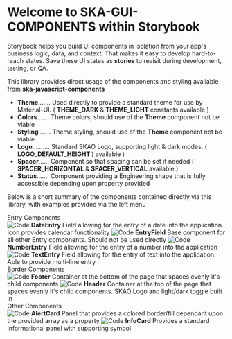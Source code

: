 
<Meta title="Example/Introduction" />

<style>{`
  .subheading {
    --mediumdark: '#999999';
    font-weight: 900;
    font-size: 13px;
    color: #999;
    letter-spacing: 6px;
    line-height: 24px;
    text-transform: uppercase;
    margin-bottom: 12px;
    margin-top: 40px;
  }

  .link-list {
    display: grid;
    grid-template-columns: 1fr;
    grid-template-rows: 1fr 1fr;
    row-gap: 10px;
  }

  @media (min-width: 620px) {
    .link-list {
      row-gap: 20px;
      column-gap: 20px;
      grid-template-columns: 1fr 1fr;
    }
  }

  @media all and (-ms-high-contrast:none) {
  .link-list {
      display: -ms-grid;
      -ms-grid-columns: 1fr 1fr;
      -ms-grid-rows: 1fr 1fr;
    }
  }

  .link-item {
    display: block;
    padding: 20px 30px 20px 15px;
    border: 1px solid #00000010;
    border-radius: 5px;
    transition: background 150ms ease-out, border 150ms ease-out, transform 150ms ease-out;
    color: #333333;
    display: flex;
    align-items: flex-start;
  }

  .link-item:hover {
    border-color: #1EA7FD50;
    transform: translate3d(0, -3px, 0);
    box-shadow: rgba(0, 0, 0, 0.08) 0 3px 10px 0;
  }

  .link-item:active {
    border-color: #1EA7FD;
    transform: translate3d(0, 0, 0);
  }

  .link-item strong {
    font-weight: 700;
    display: block;
    margin-bottom: 2px;
  }
  
  .link-item img {
    height: 40px;
    width: 40px;
    margin-right: 15px;
    flex: none;
  }

  .link-item span {
    font-size: 14px;
    line-height: 20px;
  }

  .tip {
    display: inline-block;
    border-radius: 1em;
    font-size: 11px;
    line-height: 12px;
    font-weight: 700;
    background: #E7FDD8;
    color: #66BF3C;
    padding: 4px 12px;
    margin-right: 10px;
    vertical-align: top;
  }

  .tip-wrapper {
    font-size: 13px;
    line-height: 20px;
    margin-top: 40px;
    margin-bottom: 40px;
  }

  .tip-wrapper code {
    font-size: 12px;
    display: inline-block;
  }

  
`}</style>

# Welcome to SKA-GUI-COMPONENTS within Storybook

Storybook helps you build UI components in isolation from your app's business logic, data, and context.
That makes it easy to develop hard-to-reach states.
Save these UI states as **stories** to revisit during development, testing, or QA.

This library provides direct usage of the components and styling available from <strong>ska-javascript-components</strong>

- <strong>Theme</strong>....... Used directly to provide a standard theme for use by Material-UI. ( <strong>
    THEME_DARK
  </strong> & <strong>THEME_LIGHT</strong> constants available )
- <strong>Colors</strong>....... Theme colors, should use of the <strong>Theme</strong> component
  not be viable
- <strong>Styling</strong>....... Theme styling, should use of the <strong>Theme</strong> component
  not be viable
- <strong>Logo</strong>.......... Standard SKAO Logo, supporting light & dark modes. ( <strong>
    LOGO_DEFAULT_HEIGHT
  </strong>) available )
- <strong>Spacer</strong>...... Component so that spacing can be set if needed ( <strong>
    SPACER_HORIZONTAL
  </strong> & <strong>SPACER_VERTICAL</strong> available )
- <strong>Status</strong>....... Component providing a Engineering shape that is fully accessible
  depending upon property provided

Below is a short summary of the components contained directly via this library, with examples provided via the left menu

<div className="subheading">Entry Components</div>

<div>
  <a className="link-item">
    <img src={Code} alt="Code" />
    <span>
      <strong>DateEntry</strong>
      Field allowing for the entry of a date into the application. Icon provides calendar functionality
    </span>
  </a>
  <a className="link-item">
    <img src={Code} alt="Code" />
    <span>
      <strong>EntryField</strong>
      Base component for all other Entry components. Should not be used directly
    </span>
  </a>
  <a className="link-item">
    <img src={Code} alt="Code" />
    <span>
      <strong>NumberEntry</strong>
      Field allowing for the entry of a number into the application
    </span>
  </a>
  <a className="link-item">
    <img src={Code} alt="Code" />
    <span>
      <strong>TextEntry</strong>
      Field allowing for the entry of text into the application. Able to provide multi-line entry
    </span>
  </a>
</div>

<div className="subheading">Border Components</div>

<div>
  <a className="link-item">
    <img src={Code} alt="Code" />
    <span>
      <strong>Footer</strong>
      Container at the bottom of the page that spaces evenly it's child components
    </span>
  </a>
  <a className="link-item">
    <img src={Code} alt="Code" />
    <span>
      <strong>Header</strong>
      Container at the top of the page that spaces evenly it's child components. SKAO Logo and light/dark
      toggle built in
    </span>
  </a>
</div>

<div className="subheading">Other Components</div>

<div>
  <a className="link-item">
    <img src={Code} alt="Code" />
    <span>
      <strong>AlertCard</strong>
      Panel that provides a colored border/fill dependant upon the provided array as a property
    </span>
  </a>
  <a className="link-item">
    <img src={Code} alt="Code" />
    <span>
      <strong>InfoCard</strong>
      Provides a standard informational panel with supporting symbol
    </span>
  </a>
</div>
